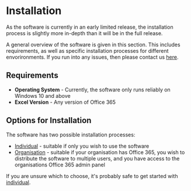 # Installation
<Warning>As the software is currently in an early limited release, the installation process is slightly more in-depth than it will be in the full release.</Warning>

A general overview of the software is given in this section. This includes requirements, as well as specific installation processes for different envorironments. If you run into any issues, then please contact us [here](mailto:info@vectofy.co.uk).

## Requirements
* **Operating System** - Currently, the software only runs reliably on Windows 10 and above
* **Excel Version** - Any version of Office 365

## Options for Installation
The software has two possible installation processes:
* [Individual](/installation/individual) - suitable if only you wish to use the software
* [Organisation](/installation/organisation) - suitable if your organisation has Office 365, you wish to distribute the software to multiple users, and you have access to the organisations Office 365 admin panel

If you are unsure which to choose, it's probably safe to get started with [individual](/installation/individual).